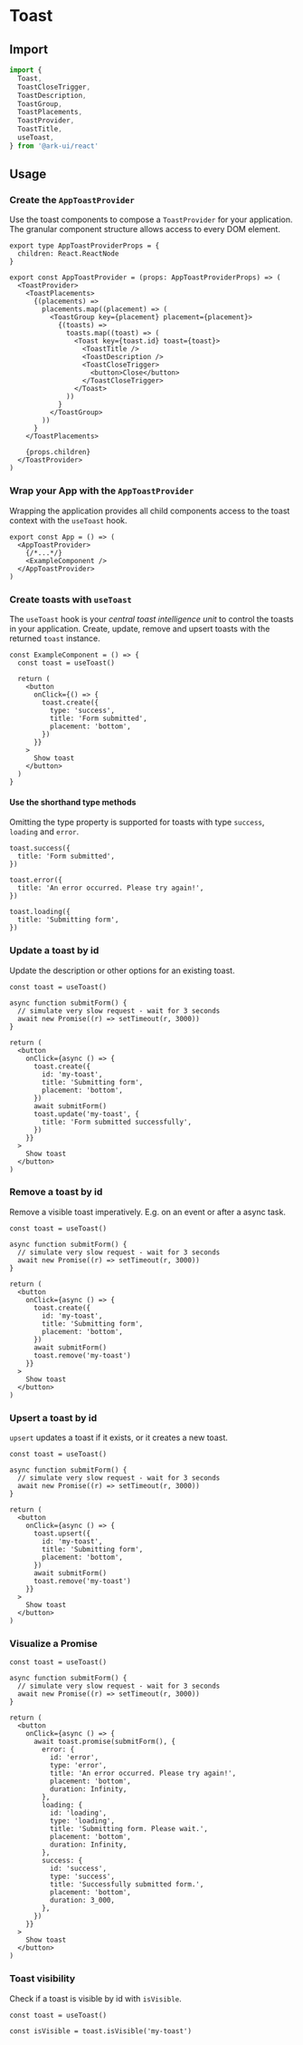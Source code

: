 
# Toast

<Intro />

## Import

```ts
import {
  Toast,
  ToastCloseTrigger,
  ToastDescription,
  ToastGroup,
  ToastPlacements,
  ToastProvider,
  ToastTitle,
  useToast,
} from '@ark-ui/react'
```

## Usage

### Create the `AppToastProvider`

Use the toast components to compose a `ToastProvider` for your application. The granular component
structure allows access to every DOM element.

```tsx
export type AppToastProviderProps = {
  children: React.ReactNode
}

export const AppToastProvider = (props: AppToastProviderProps) => (
  <ToastProvider>
    <ToastPlacements>
      {(placements) =>
        placements.map((placement) => (
          <ToastGroup key={placement} placement={placement}>
            {(toasts) =>
              toasts.map((toast) => (
                <Toast key={toast.id} toast={toast}>
                  <ToastTitle />
                  <ToastDescription />
                  <ToastCloseTrigger>
                    <button>Close</button>
                  </ToastCloseTrigger>
                </Toast>
              ))
            }
          </ToastGroup>
        ))
      }
    </ToastPlacements>

    {props.children}
  </ToastProvider>
)
```

### Wrap your App with the `AppToastProvider`

Wrapping the application provides all child components access to the toast context with the
`useToast` hook.

```tsx
export const App = () => (
  <AppToastProvider>
    {/*...*/}
    <ExampleComponent />
  </AppToastProvider>
)
```

### Create toasts with `useToast`

The `useToast` hook is your _central toast intelligence unit_ to control the toasts in your
application. Create, update, remove and upsert toasts with the returned `toast` instance.

```tsx
const ExampleComponent = () => {
  const toast = useToast()

  return (
    <button
      onClick={() => {
        toast.create({
          type: 'success',
          title: 'Form submitted',
          placement: 'bottom',
        })
      }}
    >
      Show toast
    </button>
  )
}
```

#### Use the shorthand type methods

Omitting the type property is supported for toasts with type `success`, `loading` and `error`.

<!-- TODO implement?
```tsx
toast.info({
  title: 'Fill the form',
})
```
-->

```tsx
toast.success({
  title: 'Form submitted',
})
```

```tsx
toast.error({
  title: 'An error occurred. Please try again!',
})
```

```tsx
toast.loading({
  title: 'Submitting form',
})
```

### Update a toast by id

Update the description or other options for an existing toast.

```tsx
const toast = useToast()

async function submitForm() {
  // simulate very slow request - wait for 3 seconds
  await new Promise((r) => setTimeout(r, 3000))
}

return (
  <button
    onClick={async () => {
      toast.create({
        id: 'my-toast',
        title: 'Submitting form',
        placement: 'bottom',
      })
      await submitForm()
      toast.update('my-toast', {
        title: 'Form submitted successfully',
      })
    }}
  >
    Show toast
  </button>
)
```

### Remove a toast by id

Remove a visible toast imperatively. E.g. on an event or after a async task.

```tsx
const toast = useToast()

async function submitForm() {
  // simulate very slow request - wait for 3 seconds
  await new Promise((r) => setTimeout(r, 3000))
}

return (
  <button
    onClick={async () => {
      toast.create({
        id: 'my-toast',
        title: 'Submitting form',
        placement: 'bottom',
      })
      await submitForm()
      toast.remove('my-toast')
    }}
  >
    Show toast
  </button>
)
```

### Upsert a toast by id

`upsert` updates a toast if it exists, or it creates a new toast.

```tsx
const toast = useToast()

async function submitForm() {
  // simulate very slow request - wait for 3 seconds
  await new Promise((r) => setTimeout(r, 3000))
}

return (
  <button
    onClick={async () => {
      toast.upsert({
        id: 'my-toast',
        title: 'Submitting form',
        placement: 'bottom',
      })
      await submitForm()
      toast.remove('my-toast')
    }}
  >
    Show toast
  </button>
)
```

### Visualize a Promise

```tsx
const toast = useToast()

async function submitForm() {
  // simulate very slow request - wait for 3 seconds
  await new Promise((r) => setTimeout(r, 3000))
}

return (
  <button
    onClick={async () => {
      await toast.promise(submitForm(), {
        error: {
          id: 'error',
          type: 'error',
          title: 'An error occurred. Please try again!',
          placement: 'bottom',
          duration: Infinity,
        },
        loading: {
          id: 'loading',
          type: 'loading',
          title: 'Submitting form. Please wait.',
          placement: 'bottom',
          duration: Infinity,
        },
        success: {
          id: 'success',
          type: 'success',
          title: 'Successfully submitted form.',
          placement: 'bottom',
          duration: 3_000,
        },
      })
    }}
  >
    Show toast
  </button>
)
```

### Toast visibility

Check if a toast is visible by id with `isVisible`.

```tsx
const toast = useToast()

const isVisible = toast.isVisible('my-toast')
```
